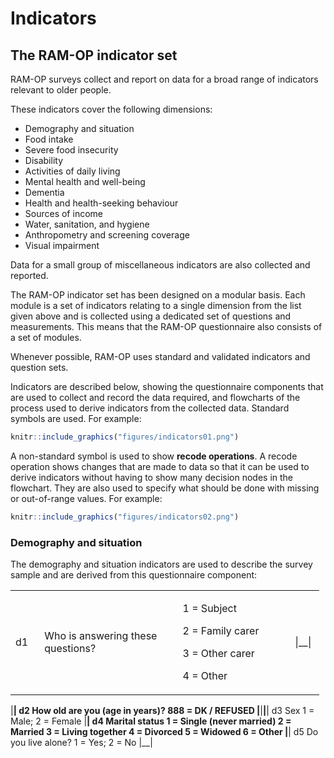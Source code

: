 # Indicators {#indicators}

## The RAM-OP indicator set

RAM-OP surveys collect and report on data for a broad range of indicators relevant to older people.

These indicators cover the following dimensions:

* Demography and situation
* Food intake
* Severe food insecurity
* Disability
* Activities of daily living
* Mental health and well-being
* Dementia
* Health and health-seeking behaviour
* Sources of income
* Water, sanitation, and hygiene
* Anthropometry and screening coverage
* Visual impairment

Data for a small group of miscellaneous indicators are also collected and reported.

The RAM-OP indicator set has been designed on a modular basis. Each module is a set of indicators relating to a single dimension from the list given above and is collected using a dedicated set of questions and measurements. This means that the RAM-OP questionnaire also consists of a set of modules.

Whenever possible, RAM-OP uses standard and validated indicators and question sets.

Indicators are described below, showing the questionnaire components that are used to collect and record the data required, and flowcharts of the process used to derive indicators from the collected data. Standard symbols are used. For example:

```r
knitr::include_graphics("figures/indicators01.png")
```

A non-standard symbol is used to show **recode operations**. A recode operation shows changes that are made to data so that it can be used to derive indicators without having to show many decision nodes in the flowchart. They are also used to specify what should be done with missing or out-of-range values. For example:

```r
knitr::include_graphics("figures/indicators02.png")
```

### Demography and situation

The demography and situation indicators are used to describe the survey sample and are derived from this questionnaire component:

+----------+--------------------------------------------------+----------------------------------------+----------+
| d1       | Who is answering these questions?                | 1 = Subject                            | |__|     |
|          |                                                  |                                        |          |
|          |                                                  | 2 = Family carer                       |          |
|          |                                                  |                                        |          |
|          |                                                  | 3 = Other carer                        |          |
|          |                                                  |                                        |          |
|          |                                                  | 4 = Other                              |          |
+----------+--------------------------------------------------+----------------------------------------+----------+



|__|
d2
How old are you (age in years)?
888 = DK / REFUSED
|__|__|__|
d3
Sex
1 = Male; 2 = Female
|__|
d4
Marital status
1 = Single (never married)
2 = Married
3 = Living together
4 = Divorced
5 = Widowed
6 = Other
|__|
d5
Do you live alone?
1 = Yes; 2 = No
|__|


